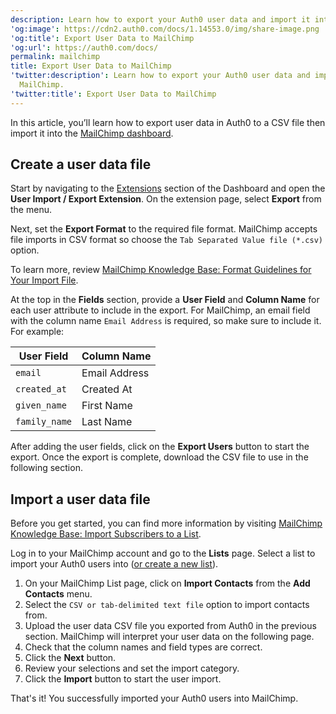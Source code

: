```yaml
---
description: Learn how to export your Auth0 user data and import it into MailChimp.
'og:image': https://cdn2.auth0.com/docs/1.14553.0/img/share-image.png
'og:title': Export User Data to MailChimp
'og:url': https://auth0.com/docs/
permalink: mailchimp
title: Export User Data to MailChimp
'twitter:description': Learn how to export your Auth0 user data and import it into
  MailChimp.
'twitter:title': Export User Data to MailChimp
---
```

In this article, you’ll learn how to export user data in Auth0 to a CSV file then import it into the [MailChimp dashboard](https://login.mailchimp.com/).

## Create a user data file

Start by navigating to the [Extensions](https://manage.auth0.com/#/extensions) section of the Dashboard and open the **User Import / Export Extension**. On the extension page, select **Export** from the menu.

Next, set the **Export Format** to the required file format. MailChimp accepts file imports in CSV format so choose the `Tab Separated Value file (*.csv)` option.

To learn more, review [MailChimp Knowledge Base: Format Guidelines for Your Import File](https://kb.mailchimp.com/lists/growth/format-guidelines-for-your-import-file).

At the top in the **Fields** section, provide a **User Field** and **Column Name** for each user attribute to include in the export. For MailChimp, an email field with the column name `Email Address` is required, so make sure to include it. For example:

<table class="table"><thead>
<tr>
<th>User Field</th>
<th>Column Name</th>
</tr>
</thead>
<tbody>
<tr>
<td><code>email</code></td>
<td>Email Address</td>
</tr>
<tr>
<td><code>created_at</code></td>
<td>Created At</td>
</tr>
<tr>
<td><code>given_name</code></td>
<td>First Name</td>
</tr>
<tr>
<td><code>family_name</code></td>
<td>Last Name</td>
</tr>
</tbody>
</table>

After adding the user fields, click on the **Export Users** button to start the export. Once the export is complete, download the CSV file to use in the following section.

## Import a user data file

Before you get started, you can find more information by visiting [MailChimp Knowledge Base: Import Subscribers to a List](https://kb.mailchimp.com/lists/growth/import-subscribers-to-a-list).

Log in to your MailChimp account and go to the **Lists** page. Select a list to import your Auth0 users into ([or create a new list](https://kb.mailchimp.com/lists/growth/create-a-new-list)).

1. On your MailChimp List page, click on **Import Contacts** from the **Add Contacts** menu.
2. Select the `CSV or tab-delimited text file` option to import contacts from.
3. Upload the user data CSV file you exported from Auth0 in the previous section. MailChimp will interpret your user data on the following page.
4. Check that the column names and field types are correct.
5. Click the **Next** button.
6. Review your selections and set the import category.
7. Click the **Import** button to start the user import.

That's it! You successfully imported your Auth0 users into MailChimp.